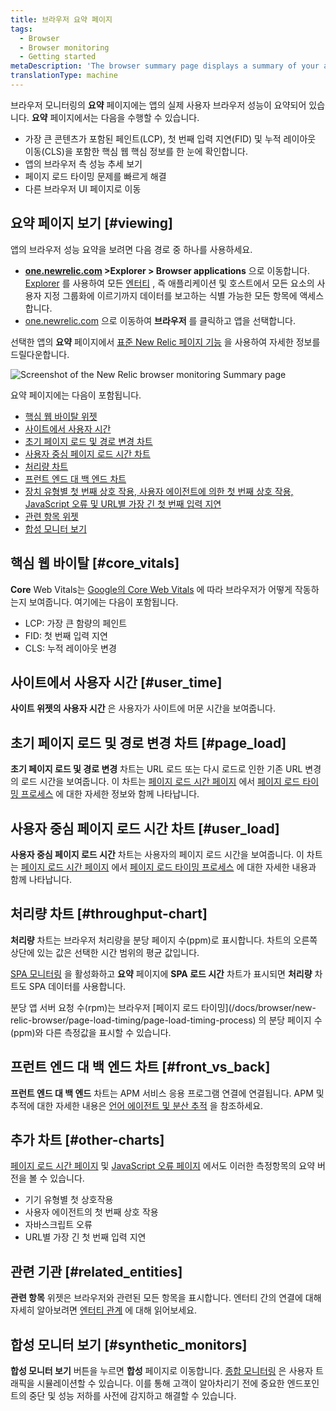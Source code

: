 ```yaml
---
title: 브라우저 요약 페이지
tags:
  - Browser
  - Browser monitoring
  - Getting started
metaDescription: 'The browser summary page displays a summary of your app''s browser-side performance, including page load timing, and throughput charts.'
translationType: machine
---
```



브라우저 모니터링의 **요약** 페이지에는 앱의 실제 사용자 브라우저 성능이 요약되어 있습니다. **요약** 페이지에서는 다음을 수행할 수 있습니다.

* 가장 큰 콘텐츠가 포함된 페인트(LCP), 첫 번째 입력 지연(FID) 및 누적 레이아웃 이동(CLS)을 포함한 핵심 웹 핵심 정보를 한 눈에 확인합니다.
* 앱의 브라우저 측 성능 추세 보기
* 페이지 로드 타이밍 문제를 빠르게 해결
* 다른 브라우저 UI 페이지로 이동

## 요약 페이지 보기 [#viewing]

앱의 브라우저 성능 요약을 보려면 다음 경로 중 하나를 사용하세요.

* **[one.newrelic.com](https://one.newrelic.com) >Explorer > Browser applications** 으로 이동합니다. [Explorer](/docs/new-relic-one/use-new-relic-one/core-concepts/new-relic-explorer-view-performance-across-apps-services-hosts/) 를 사용하여 모든 [엔터티](/docs/new-relic-one/use-new-relic-one/core-concepts/what-entity-new-relic/) , 즉 애플리케이션 및 호스트에서 모든 요소의 사용자 지정 그룹화에 이르기까지 데이터를 보고하는 식별 가능한 모든 항목에 액세스합니다.
* [one.newrelic.com](https://one.newrelic.com) 으로 이동하여 **브라우저** 를 클릭하고 앱을 선택합니다.

선택한 앱의 **요약** 페이지에서 [표준 New Relic 페이지 기능](/docs/data-analysis/user-interface-functions/view-your-data/standard-page-functions) 을 사용하여 자세한 정보를 드릴다운합니다.

<img
  title="Browser monitoring summary"
  alt="Screenshot of the New Relic browser monitoring Summary page"
  src={browserSummaryPage}
/>

요약 페이지에는 다음이 포함됩니다.

* [핵심 웹 바이탈 위젯](#core_vitals)
* [사이트에서 사용자 시간](#user_time)
* [초기 페이지 로드 및 경로 변경 차트](#page_load)
* [사용자 중심 페이지 로드 시간 차트](#user_load)
* [처리량 차트](#throughput-chart)
* [프런트 엔드 대 백 엔드 차트](#front_vs_back)
* [장치 유형별 첫 번째 상호 작용, 사용자 에이전트에 의한 첫 번째 상호 작용, JavaScript 오류 및 URL별 가장 긴 첫 번째 입력 지연](#other-charts)
* [관련 항목 위젯](#related_entities)
* [합성 모니터 보기](#synthetic_monitors)

## 핵심 웹 바이탈 [#core_vitals]

**Core** Web Vitals는 [Google의 Core Web Vitals](/docs/browser/new-relic-browser/page-load-timing-resources/pageviewtiming-async-or-dynamic-page-details) 에 따라 브라우저가 어떻게 작동하는지 보여줍니다. 여기에는 다음이 포함됩니다.

* LCP: 가장 큰 함량의 페인트
* FID: 첫 번째 입력 지연
* CLS: 누적 레이아웃 변경

## 사이트에서 사용자 시간 [#user_time]

**사이트 위젯의 사용자 시간** 은 사용자가 사이트에 머문 시간을 보여줍니다.

## 초기 페이지 로드 및 경로 변경 차트 [#page_load]

**초기 페이지 로드 및 경로 변경** 차트는 URL 로드 또는 다시 로드로 인한 기존 URL 변경의 로드 시간을 보여줍니다. 이 차트는 [페이지 로드 시간 페이지](/docs/browser/new-relic-browser/dashboard-details/page-views-dashboard) 에서 [페이지 로드 타이밍 프로세스](/docs/browser/new-relic-browser/page-load-timing-resources/page-load-timing-process) 에 대한 자세한 정보와 함께 나타납니다.

## 사용자 중심 페이지 로드 시간 차트 [#user_load]

**사용자 중심 페이지 로드 시간** 차트는 사용자의 페이지 로드 시간을 보여줍니다. 이 차트는 [페이지 로드 시간 페이지](/docs/browser/new-relic-browser/dashboard-details/page-views-dashboard) 에서 [페이지 로드 타이밍 프로세스](/docs/browser/new-relic-browser/page-load-timing-resources/page-load-timing-process) 에 대한 자세한 내용과 함께 나타납니다.

## 처리량 차트 [#throughput-chart]

**처리량** 차트는 브라우저 처리량을 분당 페이지 수(ppm)로 표시합니다. 차트의 오른쪽 상단에 있는 값은 선택한 시간 범위의 평균 값입니다.

[SPA 모니터링](/docs/browser/single-page-app-monitoring/get-started/welcome-single-page-app-monitoring) 을 활성화하고 **요약** 페이지에 **SPA 로드 시간** 차트가 표시되면 **처리량** 차트도 SPA 데이터를 사용합니다.

<Callout variant="tip">
  분당 앱 서버 요청 수(rpm)는 브라우저 [페이지 로드 타이밍](/docs/browser/new-relic-browser/page-load-timing/page-load-timing-process) 의 분당 페이지 수(ppm)와 다른 측정값을 표시할 수 있습니다.
</Callout>

## 프런트 엔드 대 백 엔드 차트 [#front_vs_back]

**프런트 엔드 대 백 엔드** 차트는 APM 서비스 응용 프로그램 연결에 연결됩니다. APM 및 추적에 대한 자세한 내용은 [언어 에이전트 및 분산 추적](docs/distributed-tracing/enable-configure/language-agents-enable-distributed-tracing) 을 참조하세요.

## 추가 차트 [#other-charts]

[페이지 로드 시간 페이지](/docs/browser/new-relic-browser/dashboard-details/page-views-dashboard) 및 [JavaScript 오류 페이지](/docs/browser/new-relic-browser/browser-pro-features/javascript-errors-page-examining-errors-over-time) 에서도 이러한 측정항목의 요약 버전을 볼 수 있습니다.

* 기기 유형별 첫 상호작용
* 사용자 에이전트의 첫 번째 상호 작용
* 자바스크립트 오류
* URL별 가장 긴 첫 번째 입력 지연

## 관련 기관 [#related_entities]

**관련 항목** 위젯은 브라우저와 관련된 모든 항목을 표시합니다. 엔터티 간의 연결에 대해 자세히 알아보려면 [엔터티 관계](docs/new-relic-one/use-new-relic-one/core-concepts/what-entity-new-relic/#related-entities) 에 대해 읽어보세요.

## 합성 모니터 보기 [#synthetic_monitors]

**합성 모니터 보기** 버튼을 누르면 **합성** 페이지로 이동합니다. [종합 모니터링](/docs/synthetics/synthetic-monitoring/getting-started/get-started-synthetic-monitoring/) 은 사용자 트래픽을 시뮬레이션할 수 있습니다. 이를 통해 고객이 알아차리기 전에 중요한 엔드포인트의 중단 및 성능 저하를 사전에 감지하고 해결할 수 있습니다.